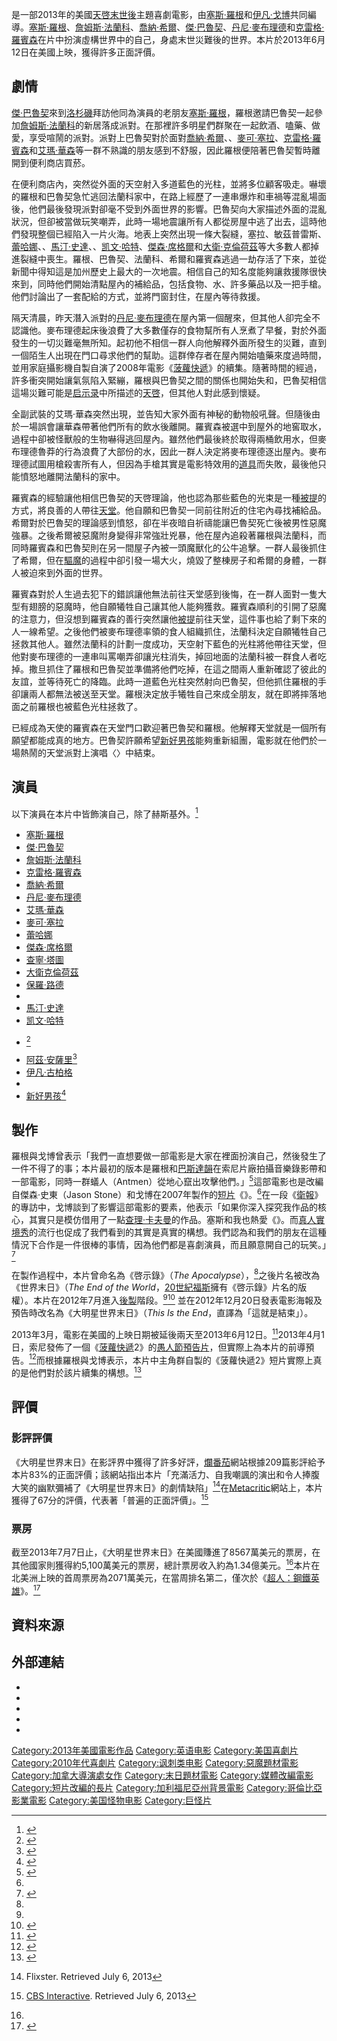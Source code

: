 {{NoteTA
|G1=Show
|G2=People
|T=zh-cn:世界末日;zh-hk:星級末日;zh-tw:大明星世界末日;
|1=zh-cn:世界末日;zh-hk:星級末日;zh-tw:大明星世界末日;
}}
{{Infobox film
| name           = 大明星世界末日
| original_name  = {{lang|en|''This Is the End''}}
| image          = This-is-the-End-Film-Poster.jpg
| alt            =
| caption        = 《大明星世界末日》英文劇院電影海報
| director       = {{Plainlist|
* [[塞斯·羅根|塞斯·羅根]]
* [[伊凡·戈博|伊凡·戈博]]}}
| producer       = {{Plainlist|
* 塞斯·羅根
* 伊凡·戈博
* 詹姆斯·韋弗}}
| screenplay     = {{Plainlist|
* 塞斯·羅根
* 伊凡·戈博}}
| story          = {{Plainlist|
* 塞斯·羅根
* 伊凡·戈博}}
| based_on       = {{Based on|{{link-en|傑與塞斯對抗啓示錄|Jay and Seth versus the Apocalypse}}|傑森·史東（Jason Stone）}}
| starring       = {{Plainlist|
* [[詹姆斯·法蘭科|詹姆斯·法蘭科]]
* [[喬納·希爾|喬納·希爾]]
* [[塞斯·羅根|塞斯·羅根]]
* [[傑·巴魯契|傑·巴魯契]]
* [[丹尼·麥布理德|丹尼·麥布理德]]
* [[克雷格·羅賓森|克雷格·羅賓森]]
* [[麥可·塞拉|麥可·塞拉]]
* [[艾瑪·華森|艾瑪·華森]]<!-- 請勿更改以上演員名單，這是依據官方電影海報上的演員名單及順序！-->
}}
| music          = [[亨利·傑克曼|亨利·傑克曼]]
| cinematography = Brandon Trost
| editing        = {{link-en|贊恩·貝克|Zene Baker}}
| studio         = {{link-en|Mandate Pictures|Mandate Pictures}}<br />Point Grey
| distributor    = [[哥倫比亞電影公司|哥倫比亞影業]]<br>[[博偉|博偉]]<small>（台灣）</small>
| released       = {{Film date|2013|06|12|美國}}<br>{{Film date|2013|09|18|台灣}}
| runtime        = 106分鐘<!-- 實際放映時間：106分32秒--><ref>{{cite web|title=''THIS IS THE END'' (15)|url=http://www.bbfc.co.uk/releases/end-2013-0|work=British Board of Film Classification|date=2013-04-23|accessdate=2013-04-23|archive-date=2015-07-03|archive-url=https://web.archive.org/web/20150703102313/http://www.bbfc.co.uk/releases/end-2013-0|dead-url=no}}</ref>
| country        = 美國
| language       = 英語
| budget         = $3200萬美元<ref name="boxofficemojo1">{{cite web |url= http://www.boxofficemojo.com/movies/?id=rogenhilluntitled.htm |title= This is the End (2013) |publisher= IMDB |work= [[Box_Office_Mojo|Box Office Mojo]] |accessdate= 2013-07-05 |archive-date= 2015-06-01 |archive-url= https://web.archive.org/web/20150601031336/http://www.boxofficemojo.com/movies/?id=rogenhilluntitled.htm |dead-url= no }}</ref>
| gross          = $1.26億美元<ref name="boxofficemojo1" />
| cn_name        = 世界末日
| hk_name        = 星級末日
| tw_name        = 大明星世界末日
}}

{{作品名稱|name=''This Is the End''|hk=星級末日|tw=大明星世界末日|cn=世界末日}}是一部2013年的美國[[聖經啟示文學|天啓末世後]]主題喜劇電影，由[[塞斯·羅根|塞斯·羅根]]和[[伊凡·戈博|伊凡·戈博]]共同編導。[[塞斯·羅根|塞斯·羅根]]、[[詹姆斯·法蘭科|詹姆斯·法蘭科]]、[[喬納·希爾|喬納·希爾]]、[[傑·巴魯契|傑·巴魯契]]、[[丹尼·麥布理德|丹尼·麥布理德]]和[[克雷格·羅賓森|克雷格·羅賓森]]在片中扮演虛構世界中的自己，身處末世災難後的世界。本片於2013年6月12日在美國上映，獲得許多正面評價。

== 劇情 ==
[[傑·巴魯契|傑·巴魯契]]來到[[洛杉磯|洛杉磯]]拜訪他同為演員的老朋友[[塞斯·羅根|塞斯·羅根]]，羅根邀請巴魯契一起參加[[詹姆斯·法蘭科|詹姆斯·法蘭科]]的新居落成派對。在那裡許多明星們群聚在一起飲酒、嗑藥、做愛，享受喧鬧的派對。派對上巴魯契對於面對[[喬納·希爾|喬納·希爾]]、{{link-en|克里斯·敏茲普雷斯|Christopher Mintz-Plasse}}、[[麥可·塞拉|麥可·塞拉]]、[[克雷格·羅賓森|克雷格·羅賓森]]和[[艾瑪·華森|艾瑪·華森]]等一群不熟識的朋友感到不舒服，因此羅根便陪著巴魯契暫時離開到便利商店買菸。

在便利商店內，突然從外面的天空射入多道藍色的光柱，並將多位顧客吸走。嚇壞的羅根和巴魯契急忙逃回法蘭科家中，在路上經歷了一連串爆炸和車禍等混亂場面後，他們最後發現派對卻毫不受到外面世界的影響。巴魯契向大家描述外面的混亂狀況，但卻被當做玩笑嘲弄，此時一場地震讓所有人都從房屋中逃了出去，這時他們發現整個{{link-en|好萊塢山丘|Hollywood Hills}}已經陷入一片火海。地表上突然出現一條大裂縫，塞拉、敏茲普雷斯、[[蕾哈娜|蕾哈娜]]、{{link-en|明蒂·卡琳|Mindy Kaling}}、[[馬汀·史達|馬汀·史達]]、{{link-en|阿茲伊茲·安薩里|Aziz Ansari}}、[[凯文·哈特|凯文·哈特]]、[[傑森·席格爾|傑森·席格爾]]和[[大衛·克倫荷茲|大衛·克倫荷茲]]等大多數人都掉進裂縫中喪生。羅根、巴魯契、法蘭科、希爾和羅賓森逃過一劫存活了下來，並從新聞中得知這是加州歷史上最大的一次地震。相信自己的知名度能夠讓救援隊很快來到，同時他們開始清點屋內的補給品，包括食物、水、許多藥品以及一把手槍。他們討論出了一套配給的方式，並將門窗封住，在屋內等待救援。

隔天清晨，昨天潛入派對的[[丹尼·麥布理德|丹尼·麥布理德]]在屋內第一個醒來，但其他人卻完全不認識他。麥布理德起床後浪費了大多數僅存的食物幫所有人烹煮了早餐，對於外面發生的一切災難毫無所知。起初他不相信一群人向他解釋外面所發生的災難，直到一個陌生人出現在門口尋求他們的幫助。這群倖存者在屋內開始嗑藥來度過時間，並用家庭攝影機自製自演了2008年電影《[[菠蘿快遞|菠蘿快遞]]》的續集。隨著時間的經過，許多衝突開始讓氣氛陷入緊繃，羅根與巴魯契之間的關係也開始失和，巴魯契相信這場災難可能是[[启示录|启示录]]中所描述的[[聖經啟示文學|天啓]]，但其他人對此感到懷疑。

全副武裝的艾瑪·華森突然出現，並告知大家外面有神秘的動物般吼聲。但隨後由於一場誤會讓華森帶著他們所有的飲水後離開。羅賓森被選中到屋外的地窖取水，過程中卻被怪獸般的生物嚇得逃回屋內。雖然他們最後終於取得兩桶飲用水，但麥布理德魯莽的行為浪費了大部份的水，因此一群人決定將麥布理德逐出屋內。麥布理德試圖用槍殺害所有人，但因為手槍其實是電影特效用的[[道具|道具]]而失敗，最後他只能憤怒地離開法蘭科的家中。

羅賓森的經驗讓他相信巴魯契的天啓理論，他也認為那些藍色的光束是一種[[被提|被提]]的方式，將良善的人帶往[[天堂|天堂]]。他自願和巴魯契一同前往附近的住宅內尋找補給品。希爾對於巴魯契的理論感到憤怒，卻在半夜暗自祈禱能讓巴魯契死亡後被男性惡魔強暴。之後希爾被惡魔附身變得非常強壯兇暴，他在屋內追殺著羅根與法蘭科，而同時羅賓森和巴魯契則在另一間屋子內被一頭魔獸化的公牛追擊。一群人最後抓住了希爾，但在[[驅魔|驅魔]]的過程中卻引發一場大火，燒毀了整棟房子和希爾的身體，一群人被迫來到外面的世界。

羅賓森對於人生過去犯下的錯誤讓他無法前往天堂感到後悔，在一群人面對一隻大型有翅膀的惡魔時，他自願犧牲自己讓其他人能夠獲救。羅賓森順利的引開了惡魔的注意力，但沒想到羅賓森的善行突然讓他[[被提|被提]]前往天堂，這件事也給了剩下來的人一線希望。之後他們被麥布理德率領的食人組織抓住，法蘭科決定自願犧牲自己拯救其他人。雖然法蘭科的計劃一度成功，天空射下藍色的光柱將他帶往天堂，但他對麥布理德的一連串叫罵嘲弄卻讓光柱消失，掉回地面的法蘭科被一群食人者吃掉。撒旦抓住了羅根和巴魯契並準備將他們吃掉，在這之間兩人重新確認了彼此的友誼，並等待死亡的降臨。此時一道藍色光柱突然射向巴魯契，但他抓住羅根的手卻讓兩人都無法被送至天堂。羅根決定放手犧牲自己來成全朋友，就在即將摔落地面之前羅根也被藍色光柱拯救了。

已經成為天使的羅賓森在天堂門口歡迎著巴魯契和羅根。他解釋天堂就是一個所有願望都能成真的地方。巴魯契許願希望[[新好男孩|新好男孩]]能夠重新組團，電影就在他們於一場熱鬧的天堂派對上演唱〈{{link-en|Everybody (Backstreet's Back)|Everybody (Backstreet's Back)}}〉中結束。

== 演員 ==
以下演員在本片中皆飾演自己，除了赫斯基外。<ref name="Cast">{{cite web |first=Adam |last=Chitwood |title=First Red-Band Clip and Poster for Seth Rogen’s THIS IS THE END Starring Jay Baruchel, James Franco, Danny McBride, Jonah Hill, and Many More |url=http://collider.com/this-is-the-end-red-band-trailer/219114/ |publisher=Collider |date=2012-12-20 |accessdate=2012-12-20 |archiveurl=https://www.webcitation.org/6D3x9V8K8?url=http://collider.com/this-is-the-end-red-band-trailer/219114/ |archivedate=2012-12-20 |deadurl=no }}</ref>
{{div col}}
* [[塞斯·羅根|塞斯·羅根]]
* [[傑·巴魯契|傑·巴魯契]]
* [[詹姆斯·法蘭科|詹姆斯·法蘭科]]
* [[克雷格·羅賓森|克雷格·羅賓森]]
* [[喬納·希爾|喬納·希爾]]
* [[丹尼·麥布理德|丹尼·麥布理德]]
* [[艾瑪·華森|艾瑪·華森]]
* [[麥可·塞拉|麥可·塞拉]]
* [[蕾哈娜|蕾哈娜]]
* [[傑森·席格爾|傑森·席格爾]]
* [[查寧·塔圖|查寧·塔圖]]
* [[大衛克倫荷茲|大衛克倫荷茲]]
* [[保羅·路德|保羅·路德]]
* {{link-en|明蒂·卡琳|Mindy Kaling}}
* [[馬汀·史達|馬汀·史達]]
* [[凯文·哈特|凯文·哈特]]
* {{link-en|克里斯·敏茲普雷斯|Christopher Mintz-Plasse}}<ref name="CastPlasse">{{cite web |first=Rob |last=Bricken |title=The new This Is the End redband trailer contains Michael Cera's graphic death. That is all. |url=http://io9.com/the-new-this-is-the-end-redband-trailer-contains-michae-465827952 |publisher=[[Gawker_Media|Gawker Media]] |work=[[io9|io9]] |date=April 2, 2013 |accessdate=2013-04-06 |archiveurl=https://www.webcitation.org/6FffhZFW6?url=http://io9.com/the-new-this-is-the-end-redband-trailer-contains-michae-465827952 |archivedate=2013-04-06 |deadurl=no }}</ref>
* [[阿茲·安薩里|阿茲·安薩里]]<ref name="Collider">{{cite web|last=Chitwood|first=Adam|title=Aziz Ansari Joins Seth Rogen in THE APOCALYPSE|url=http://collider.com/the-apocalypse-aziz-ansari/157660/|publisher=Collider]|accessdate=2013-03-28|date=2012-04-06|archiveurl=https://www.webcitation.org/6FTh9x3i5?url=http://collider.com/the-apocalypse-aziz-ansari/157660/|archivedate=2013-03-29|deadurl=no}}</ref>
* [[伊凡·古柏格|伊凡·古柏格]]
* {{link-en|布萊恩·赫斯基|Brian Huskey}}
* [[新好男孩|新好男孩]]<ref>{{cite web|title=Find out what the Backstreet Boys are doing in L.A. today|url=http://www.onlocationvacations.com/2013/01/24/find-out-what-the-backstreet-boys-are-doing-in-l-a-today/|publisher=On Location Vacations|accessdate=2013-01-25|date=2013-01-24|archive-date=2013-01-26|archive-url=https://web.archive.org/web/20130126233335/http://www.onlocationvacations.com/2013/01/24/find-out-what-the-backstreet-boys-are-doing-in-l-a-today/|dead-url=no}}</ref>
{{div col end}}

== 製作 ==
羅根與戈博曾表示「我們一直想要做一部電影是大家在裡面扮演自己，然後發生了一件不得了的事；本片最初的版本是羅根和[[巴斯達韻|巴斯達韻]]在索尼片廠拍攝音樂錄影帶和一部電影，同時一群蟻人（Antmen）從地心竄出攻擊他們。」<ref name="redditamaorigin">{{cite web | url=http://www.reddit.com/r/IAmA/comments/1gd6yr/we_are_seth_rogen_and_evan_goldberg_ask_us/caj3yuv?context=3 | title=We are Seth Rogen and Evan Goldberg - Ask Us Anything | work=Reddit | date=2013-06-14 | accessdate=2013-06-21 | author=Rogen, Seth; Goldberg, Evan | archive-date=2014-06-09 | archive-url=https://web.archive.org/web/20140609231808/http://www.reddit.com/r/IAmA/comments/1gd6yr/we_are_seth_rogen_and_evan_goldberg_ask_us/caj3yuv?context=3 | dead-url=no }}</ref>這部電影也是改編自傑森·史東（Jason Stone）和戈博在2007年製作的[[短片|短片]]《{{link-en|傑與塞斯對抗啓示錄|Jay and Seth versus the Apocalypse}}》。<ref name="Collider"/>在一段《[[衛報|衛報]]》的專訪中，戈博談到了影響這部電影的要素，他表示「如果你深入探究我作品的核心，其實只是模仿借用了一點[[查理·卡夫曼|查理·卡夫曼]]的作品。塞斯和我也熱愛《{{link-en|賴瑞桑·德斯秀|The Larry Sanders Show}}》。而[[真人實境秀|真人實境秀]]的流行也促成了我們看到的其實是真實的構想。我們認為和我們的朋友在這種情況下合作是一件很棒的事情，因為他們都是喜劇演員，而且願意開自己的玩笑。」<ref>{{cite web| first=Ryan| last=Gilbey| url=http://www.guardian.co.uk/film/2013/jun/06/this-is-the-end-actors-play-themselves| title=''This is the End'': why actors love to play themselves| date=2013-06-06| work=The Guardian| accessdate=2013-06-11| archive-date=2013-06-09| archive-url=https://web.archive.org/web/20130609100812/http://www.guardian.co.uk/film/2013/jun/06/this-is-the-end-actors-play-themselves| dead-url=no}}</ref>

在製作過程中，本片曾命名為《啓示錄》（''The Apocalypse''），<ref name="Collider"/>之後片名被改為《世界末日》（''The End of the World''，[[20世紀福斯|20世紀福斯]]擁有《啓示錄》片名的版權）。本片在2012年7月進入[[後製|後製]]階段。<ref name="Collider"/><ref name="Spill">{{cite web|title=Aziz Ansari Joins 'The Apocalypse'|url=http://my.spill.com/profiles/blogs/aziz-ansari-joins-the-apocalypse|publisher=Spill.com|accessdate=2012-04-09|date=2012-04-08|archive-url=https://www.webcitation.org/6ILOetfMc?url=http://my.spill.hollywood.com/profiles/blogs/aziz-ansari-joins-the-apocalypse|archive-date=2013-07-24|dead-url=yes}}</ref>
並在2012年12月20日發表電影海報及預告時改名為《大明星世界末日》（''This Is the End''，直譯為「這就是結束」）。

2013年3月，電影在美國的上映日期被延後兩天至2013年6月12日。<ref name="DateCollider">{{cite web |last=Bettinger |first=Brendan |title=Release Dates for Seth Rogen’s THIS IS THE END and KON-TIKI; Tina Fey/Steve Carell Comedy MAIL-ORDER GROOM Delayed |url=http://collider.com/this-is-end-release-date-mail-order-groom/ |publisher=[[Collider|Collider]] |date=2013-03-28 |accessdate=2013-03-28 |archiveurl=https://www.webcitation.org/6FTh7pKRn?url=http://collider.com/this-is-end-release-date-mail-order-groom/ |archivedate=2013-03-29 |deadurl=no }}</ref>2013年4月1日，索尼發佈了一個《[[菠蘿快遞|菠蘿快遞]]2》的[[愚人節|愚人節]][[預告片|預告片]]，但實際上為本片的前導預告。<ref>{{cite web |url=https://www.youtube.com/watch?v=sW67OiY7xVw |title=PINEAPPLE EXPRESS 2 – Official Trailer |publisher=YouTube |date=2013-04-01 |accessdate=2013-06-11 |archive-date=2013-06-03 |archive-url=https://web.archive.org/web/20130603103304/http://www.youtube.com/watch?v=sW67OiY7xVw |dead-url=no }}</ref>而根據羅根與戈博表示，本片中主角群自製的《菠蘿快遞2》短片實際上真的是他們對於該片續集的構想。<ref name="reddit">{{cite web | url=http://www.reddit.com/r/IAmA/comments/1gd6yr/we_are_seth_rogen_and_evan_goldberg_ask_us/caj2z9d?context=3 | title=We are Seth Rogen and Evan Goldberg - Ask Us Anything | work=Reddit | date=2013-06-14 | accessdate=2013-06-21 | author=Rogen, Seth; Goldberg, Evan | archive-date=2014-06-09 | archive-url=https://web.archive.org/web/20140609231805/http://www.reddit.com/r/IAmA/comments/1gd6yr/we_are_seth_rogen_and_evan_goldberg_ask_us/caj2z9d?context=3 | dead-url=no }}</ref>

==評價==
=== 影評評價 ===
《大明星世界末日》在影評界中獲得了許多好評，[[爛番茄|爛番茄]]網站根據209篇影評給予本片83%的正面評價；該網站指出本片「充滿活力、自我嘲諷的演出和令人捧腹大笑的幽默彌補了《大明星世界末日》的劇情缺陷」<ref>{{rotten-tomatoes|this_is_the_end|This Is the End}} Flixster. Retrieved July 6, 2013</ref>在[[Metacritic|Metacritic]]網站上，本片獲得了67分的評價，代表著「普遍的正面評價」。<ref>{{metacritic film|this-is-the-end|This Is the End}} [[CBS_Interactive|CBS Interactive]]. Retrieved July 6, 2013</ref>

=== 票房 ===
截至2013年7月7日止，《大明星世界末日》在美國賺進了8567萬美元的票房，在其他國家則獲得約5,100萬美元的票房，總計票房收入約為1.34億美元。<ref name="boxofficemojo1" />本片在北美洲上映的首周票房為2071萬美元，在當周排名第二，僅次於《[[超人：鋼鐵英雄|超人：鋼鐵英雄]]》。<ref>{{cite web |url= http://www.boxofficemojo.com/weekend/chart/?yr=2013&wknd=24&p=.htm |title= Weekend Box Office Results for June 14-16, 2013 |publisher= Internet Movie Database |work= [[Box_Office_Mojo|Box Office Mojo]] |date= 2013-07-04 |accessdate= 2013-07-05 |archive-date= 2013-07-07 |archive-url= https://web.archive.org/web/20130707083554/http://boxofficemojo.com/weekend/chart/?yr=2013&wknd=24&p=.htm |dead-url= no }}</ref>

== 資料來源 ==
{{reflist|2}}

== 外部連結 ==
* {{Official site|www.thisistheend.com}}
* {{IMDb title|1245492|大明星世界末日}}
* {{mojo title|rogenhilluntitled|大明星世界末日}}
* {{rotten-tomatoes|this_is_the_end|大明星世界末日}}
* {{metacritic film|this-is-the-end|大明星世界末日}}

{{Portal bar|美國|電影}}
{{DEFAULTSORT:This Is the End}}
[[Category:2013年美國電影作品|Category:2013年美國電影作品]]
[[Category:英语电影|Category:英语电影]]
[[Category:美国喜劇片|Category:美国喜劇片]]
[[Category:2010年代喜劇片|Category:2010年代喜劇片]]
[[Category:讽刺类电影|Category:讽刺类电影]]
[[Category:惡魔題材電影|Category:惡魔題材電影]]
[[Category:加拿大導演處女作|Category:加拿大導演處女作]]
[[Category:末日題材電影|Category:末日題材電影]]
[[Category:媒體改編電影|Category:媒體改編電影]]
[[Category:短片改編的長片|Category:短片改編的長片]]
[[Category:加利福尼亞州背景電影|Category:加利福尼亞州背景電影]]
[[Category:哥倫比亞影業電影|Category:哥倫比亞影業電影]]
[[Category:美国怪物电影|Category:美国怪物电影]]
[[Category:巨怪片|Category:巨怪片]]